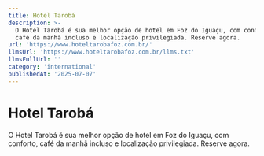 ```yaml
---
title: Hotel Tarobá
description: >-
  O Hotel Tarobá é sua melhor opção de hotel em Foz do Iguaçu, com conforto,
  café da manhã incluso e localização privilegiada. Reserve agora.
url: 'https://www.hoteltarobafoz.com.br/'
llmsUrl: 'https://www.hoteltarobafoz.com.br/llms.txt'
llmsFullUrl: ''
category: 'international'
publishedAt: '2025-07-07'
---
```


# Hotel Tarobá

O Hotel Tarobá é sua melhor opção de hotel em Foz do Iguaçu, com conforto, café da manhã incluso e localização privilegiada. Reserve agora.
